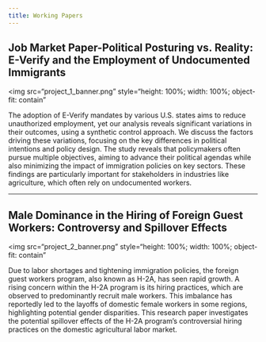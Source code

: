 ```yaml
---
title: Working Papers
---
```


## Job Market Paper-Political Posturing vs. Reality: E-Verify and the Employment of Undocumented Immigrants

<img src="project_1_banner.png" style="height: 100%; width: 100%; object-fit: contain" 

The adoption of E-Verify mandates by various U.S. states aims
to reduce unauthorized employment, yet our analysis reveals significant variations in their outcomes, using a synthetic control approach. We discuss the factors driving these variations, focusing on the key differences in political intentions and policy design. The study reveals that policymakers often pursue multiple objectives, aiming to
advance their political agendas while also minimizing the impact of immigration policies on key sectors. These findings are particularly important for stakeholders in industries like agriculture, which often rely on undocumented workers.

----

## Male Dominance in the Hiring of Foreign Guest Workers: Controversy and Spillover Effects

<img src="project_2_banner.png" style="height: 100%; width: 100%; object-fit: contain" 

Due to labor shortages and tightening immigration policies, the foreign guest workers program, also known as H-2A, has seen rapid growth. A rising concern within the H-2A program is its hiring practices, which are observed to predominantly recruit male workers. This imbalance has reportedly led to the layoffs of domestic female workers in some regions, highlighting potential gender disparities. This research paper investigates the potential spillover effects of the H-2A program’s controversial hiring practices on the domestic agricultural labor market. 

